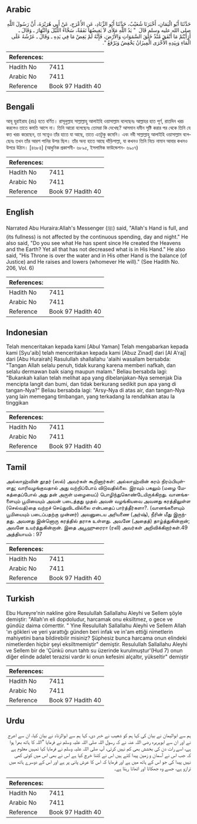 ## Arabic


<div dir="rtl" lang="ar" style={{fontSize:'larger',backgroundColor:'#f8f9fa',padding:20}}>
حَدَّثَنَا أَبُو الْيَمَانِ، أَخْبَرَنَا شُعَيْبٌ، حَدَّثَنَا أَبُو الزِّنَادِ، عَنِ الأَعْرَجِ، عَنْ أَبِي هُرَيْرَةَ، أَنَّ رَسُولَ اللَّهِ صلى الله عليه وسلم قَالَ ‏ "‏ يَدُ اللَّهِ مَلأَى لاَ يَغِيضُهَا نَفَقَةٌ، سَحَّاءُ اللَّيْلَ وَالنَّهَارَ ـ وَقَالَ ـ أَرَأَيْتُمْ مَا أَنْفَقَ مُنْذُ خَلَقَ السَّمَوَاتِ وَالأَرْضَ، فَإِنَّهُ لَمْ يَغِضْ مَا فِي يَدِهِ ـ وَقَالَ ـ عَرْشُهُ عَلَى الْمَاءِ وَبِيَدِهِ الأُخْرَى الْمِيزَانُ يَخْفِضُ وَيَرْفَعُ ‏"‏‏.‏
</div>
<div style={{backgroundColor:'#f8f9fa',padding:20, marginBottom: 10}}><table> <thead> <tr> <th>References:</th> <th></th> </tr> </thead> <tbody><tr><td>Hadith No</td><td>7411</td></tr><tr><td>Arabic No</td><td>7411</td></tr><tr><td>Reference</td><td>Book 97 Hadith 40</td></tr></tbody></table></div>

## Bengali


<div dir="ltr" lang="bn" style={{fontSize:'larger',backgroundColor:'#f8f9fa',padding:20}}>
আবূ হুরাইরাহ (রাঃ) হতে বর্ণিত। রাসূলুল্লাহ সাল্লাল্লাহু আলাইহি ওয়াসাল্লাম বলেছেনঃ আল্লাহর হাত পূর্ণ, রাতদিন খরচ করলেও তাতে কমতি আসে না। তিনি আরো বলেছেনঃ তোমরা কি দেখেছ? আসমান যমীন সৃষ্টি করার পর থেকে তিনি যে কত খরচ করেছেন, তা সত্ত্বেও তাঁর হাতে যা আছে, তাতে এতটুকু কমেনি। এবং নবী সাল্লাল্লাহু আলাইহি ওয়াসাল্লাম বলেছেনঃ তখন তাঁর আরশ পানির উপর ছিল। তাঁর অন্য হাতে আছে দাঁড়িপাল্লা, যা কখনও তিনি নিচে নামান আবার কখনও উপরে উঠান। [৪৬৮৪] (আধুনিক প্রকাশনী- ৬৮৯৫, ইসলামিক ফাউন্ডেশন- ৬৯০৭)
</div>
<div style={{backgroundColor:'#f8f9fa',padding:20, marginBottom: 10}}><table> <thead> <tr> <th>References:</th> <th></th> </tr> </thead> <tbody><tr><td>Hadith No</td><td>7411</td></tr><tr><td>Arabic No</td><td>7411</td></tr><tr><td>Reference</td><td>Book 97 Hadith 40</td></tr></tbody></table></div>

## English


<div dir="ltr" lang="en" style={{fontSize:'larger',backgroundColor:'#f8f9fa',padding:20}}>
Narrated Abu Huraira:Allah's Messenger (ﷺ) said, "Allah's Hand is full, and (its fullness) is not affected by the continuous spending, day and night." He also said, "Do you see what He has spent since He created the Heavens and the Earth? Yet all that has not decreased what is in His Hand." He also said, "His Throne is over the water and in His other Hand is the balance (of Justice) and He raises and lowers (whomever He will)." (See Hadith No. 206, Vol. 6)
</div>
<div style={{backgroundColor:'#f8f9fa',padding:20, marginBottom: 10}}><table> <thead> <tr> <th>References:</th> <th></th> </tr> </thead> <tbody><tr><td>Hadith No</td><td>7411</td></tr><tr><td>Arabic No</td><td>7411</td></tr><tr><td>Reference</td><td>Book 97 Hadith 40</td></tr></tbody></table></div>

## Indonesian


<div dir="ltr" lang="id" style={{fontSize:'larger',backgroundColor:'#f8f9fa',padding:20}}>
Telah menceritakan kepada kami [Abul Yaman] Telah mengabarkan kepada kami [Syu'aib] telah menceritakan kepada kami [Abuz Zinad] dari [Al A'raj] dari [Abu Hurairah] Rasulullah shallallahu 'alaihi wasallam bersabda: "Tangan Allah selalu penuh, tidak kurang karena memberi nafkah, dan selalu dermawan baik siang maupun malam." Beliau bersabda lagi: "Bukankah kalian telah melihat apa yang dibelanjakan-Nya semenjak Dia mencipta langit dan bumi, dan tidak berkurang sedikit pun apa yang di tangan-Nya?" Beliau bersabda lagi: "Arsy-Nya di atas air, dan tangan-Nya yang lain memegang timbangan, yang terkadang Ia rendahkan atau Ia tinggikan
</div>
<div style={{backgroundColor:'#f8f9fa',padding:20, marginBottom: 10}}><table> <thead> <tr> <th>References:</th> <th></th> </tr> </thead> <tbody><tr><td>Hadith No</td><td>7411</td></tr><tr><td>Arabic No</td><td>7411</td></tr><tr><td>Reference</td><td>Book 97 Hadith 40</td></tr></tbody></table></div>

## Tamil


<div dir="ltr" lang="ta" style={{fontSize:'larger',backgroundColor:'#f8f9fa',padding:20}}>
அல்லாஹ்வின் தூதர் (ஸல்) அவர்கள் கூறினார்கள்: அல்லாஹ்வின் கரம் நிரம்பியுள்ளது; வாரிவழங்குவதால் அது வற்றிப்போய் விடுவதில்லை. இரவும் பகலும் (மழை மேகத்தைப்போல் அது தன் அருள் மழையைப்) பொழிந்துகொண்டேயிருக்கிறது. வானங்களையும் பூமியையும் அவன் படைத்தது முதல் அவன் வழங்கியவை அவனது கரத்திலுள்ள (செல்வத்)தை வற்றச் செய்துவிடவில்லை என்பதைப் பார்த்தீர்களா?. (வானங்களையும் பூமியையும் படைப்பதற்கு முன்னர்) அவனுடைய அரியணை (அர்ஷ்), நீரின் மீது இருந்தது. அவனது இன்னொரு கரத்தில் தராசு உள்ளது. அவனே (அதைத்) தாழ்த்துகின்றான்; அவனே உயர்த்துகின்றான். இதை அபூஹுரைரா (ரலி) அவர்கள் அறிவிக்கிறார்கள்.49 அத்தியாயம் : 97
</div>
<div style={{backgroundColor:'#f8f9fa',padding:20, marginBottom: 10}}><table> <thead> <tr> <th>References:</th> <th></th> </tr> </thead> <tbody><tr><td>Hadith No</td><td>7411</td></tr><tr><td>Arabic No</td><td>7411</td></tr><tr><td>Reference</td><td>Book 97 Hadith 40</td></tr></tbody></table></div>

## Turkish


<div dir="ltr" lang="tr" style={{fontSize:'larger',backgroundColor:'#f8f9fa',padding:20}}>
Ebu Hureyre'nin nakline göre Resulullah Sallallahu Aleyhi ve Sellem şöyle demiştir: "Allah'ın eli dopdoludur, harcamak onu eksiltmez, o gece ve gündüz daima cömerttir. " Yine Resulullah Sallallahu Aleyhi ve Sellem Allah 'ın gökleri ve yeri yarattığı günden beri infak ve in'am ettiği nimetlerin mahiyetini bana bildirebilir misiniz? Şüphesiz bunca harcama onun elindeki nimetlerden hiçbir şeyi eksiItmemiştir" demiştir. Resulullah Sallallahu Aleyhi ve Sellem bir de 'Çünkü onun tahtı su üzerinde kurulmuştur'(Hud 7) onun diğer elinde adalet terazisi vardır ki onun kefesini alçaltır, yükseltir" demiştir
</div>
<div style={{backgroundColor:'#f8f9fa',padding:20, marginBottom: 10}}><table> <thead> <tr> <th>References:</th> <th></th> </tr> </thead> <tbody><tr><td>Hadith No</td><td>7411</td></tr><tr><td>Arabic No</td><td>7411</td></tr><tr><td>Reference</td><td>Book 97 Hadith 40</td></tr></tbody></table></div>

## Urdu


<div dir="rtl" lang="ur" style={{fontSize:'larger',backgroundColor:'#f8f9fa',padding:20}}>
ہم سے ابوالیمان نے بیان کی کہا ہم کو شعیب نے خبر دی، کہا ہم سے ابوالزناد نے بیان کیا، ان سے اعرج نے اور ان سے ابوہریرہ رضی اللہ عنہ نے کہ رسول اللہ صلی اللہ علیہ وسلم نے فرمایا ”اللہ کا ہاتھ بھرا ہوا ہے، اسے رات دن کی بخشش بھی کم نہیں کرتی، آپ صلی اللہ علیہ وسلم نے فرمایا کیا تمہیں معلوم ہے کہ جب اس نے آسمان و زمین پیدا کئے ہیں اس نے کتنا خرچ کیا ہے اس نے بھی اس میں کوئی کمی نہیں پیدا کی جو اس کے ہاتھ میں ہے اور فرمایا کہ اس کا عرش پانی پر ہے اور اس کے دوسرے ہاتھ میں ترازو ہے، جسے وہ جھکاتا اور اٹھاتا رہتا ہے۔
</div>
<div style={{backgroundColor:'#f8f9fa',padding:20, marginBottom: 10}}><table> <thead> <tr> <th>References:</th> <th></th> </tr> </thead> <tbody><tr><td>Hadith No</td><td>7411</td></tr><tr><td>Arabic No</td><td>7411</td></tr><tr><td>Reference</td><td>Book 97 Hadith 40</td></tr></tbody></table></div>